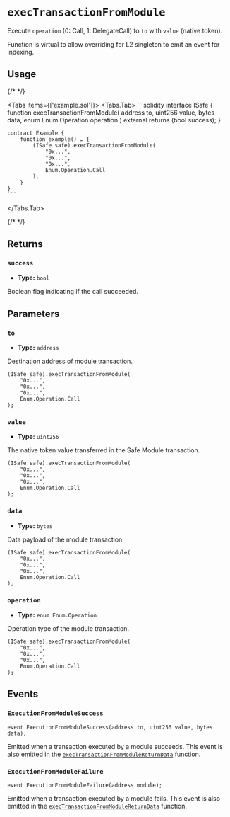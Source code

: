 
# `execTransactionFromModule`

Execute `operation` (0: Call, 1: DelegateCall) to `to` with `value` (native token).

<Callout type='info'>
  Function is virtual to allow overriding for L2 singleton to emit an event for
  indexing.
</Callout>

## Usage

{/* <!-- vale off --> */}

<Tabs items={['example.sol']}>
  <Tabs.Tab>
    ```solidity
    interface ISafe {
        function execTransactionFromModule(
            address to,
            uint256 value,
            bytes data,
            enum Enum.Operation operation
        ) external returns (bool success);
    }

    contract Example {
        function example() … {
            (ISafe safe).execTransactionFromModule(
                "0x...",
                "0x...",
                "0x...",
                Enum.Operation.Call
            );
        }
    }
    ```
  </Tabs.Tab>
</Tabs>

{/* <!-- vale on --> */}

## Returns

### `success`

- **Type:** `bool`

Boolean flag indicating if the call succeeded.

## Parameters

### `to`

- **Type:** `address`

Destination address of module transaction.

```solidity focus=2
(ISafe safe).execTransactionFromModule(
    "0x...",
    "0x...",
    "0x...",
    Enum.Operation.Call
);
```

### `value`

- **Type:** `uint256`

The native token value transferred in the Safe Module transaction.

```solidity focus=3
(ISafe safe).execTransactionFromModule(
    "0x...",
    "0x...",
    "0x...",
    Enum.Operation.Call
);
```

### `data`

- **Type:** `bytes`

Data payload of the module transaction.

```solidity focus=4
(ISafe safe).execTransactionFromModule(
    "0x...",
    "0x...",
    "0x...",
    Enum.Operation.Call
);
```

### `operation`

- **Type:** `enum Enum.Operation`

Operation type of the module transaction.

```solidity focus=5
(ISafe safe).execTransactionFromModule(
    "0x...",
    "0x...",
    "0x...",
    Enum.Operation.Call
);
```

## Events

### `ExecutionFromModuleSuccess`

```solidity
event ExecutionFromModuleSuccess(address to, uint256 value, bytes data);
```

Emitted when a transaction executed by a module succeeds. This event is also emitted in the [`execTransactionFromModuleReturnData`](./execTransactionFromModuleReturnData.mdx#executionfrommodulesuccess) function.

### `ExecutionFromModuleFailure`

```solidity
event ExecutionFromModuleFailure(address module);
```

Emitted when a transaction executed by a module fails. This event is also emitted in the [`execTransactionFromModuleReturnData`](./execTransactionFromModuleReturnData.mdx#executionfrommodulefailure) function.
